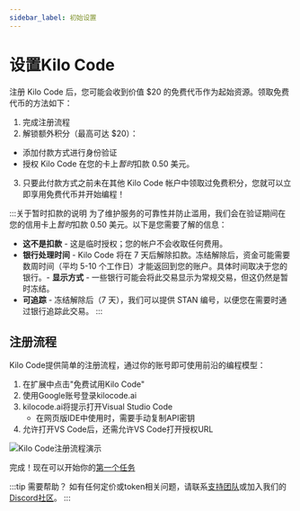 ---
sidebar_label: 初始设置
---


# 设置Kilo Code

注册 Kilo Code 后，您可能会收到价值 $20 的免费代币作为起始资源。领取免费代币的方法如下：

1. 完成注册流程
2. 解锁额外积分（最高可达 $20）：
* 添加付款方式进行身份验证
* 授权 Kilo Code 在您的卡上*暂时*扣款 0.50 美元。
3. 只要此付款方式之前未在其他 Kilo Code 帐户中领取过免费积分，您就可以立即享用免费代币并开始编程！

:::关于暂时扣款的说明
为了维护服务的可靠性并防止滥用，我们会在验证期间在您的信用卡上*暂时*扣款 0.50 美元。以下是您需要了解的信息：

- **这不是扣款** - 这是临时授权；您的帐户不会收取任何费用。
- **银行处理时间** - Kilo Code 将在 7 天后解除扣款。冻结解除后，资金可能需要数周时间（平均 5-10 个工作日）才能返回到您的账户。具体时间取决于您的银行。- **显示方式** - 一些银行可能会将此交易显示为常规交易，但这仍然是暂时冻结。
- **可追踪** - 冻结解除后（7 天），我们可以提供 STAN 编号，以便您在需要时通过银行追踪此交易。
:::

## 注册流程

Kilo Code提供简单的注册流程，通过你的账号即可使用前沿的编程模型：

1. 在扩展中点击"免费试用Kilo Code"
2. 使用Google账号登录kilocode.ai
3. kilocode.ai将提示打开Visual Studio Code
   * 在网页版IDE中使用时，需要手动复制API密钥
4. 允许打开VS Code后，还需允许VS Code打开授权URL

<img src="/docs/img/setting-up/signupflow.gif" alt="Kilo Code注册流程演示" />

完成！现在可以开始你的[第一个任务](/getting-started/your-first-task)

:::tip 需要帮助？
如有任何定价或token相关问题，请联系[支持团队](mailto:hi@kilocode.ai)或加入我们的<a href={DISCORD_URL} target='_blank'>Discord社区</a>。
:::
